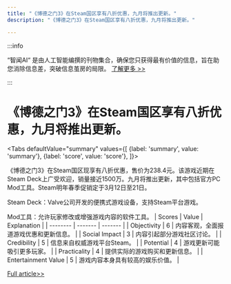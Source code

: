 ```yaml
---
title: "《博德之门3》在Steam国区享有八折优惠，九月将推出更新。"
description: "《博德之门3》在Steam国区享有八折优惠，九月将推出更新。"

---
```



:::info

“智闻AI“ 是由人工智能编撰的刊物集合，确保您只获得最有价值的信息，旨在助您消除信息差，突破信息茧房的局限。  [了解更多 >>](/)

:::

# 《博德之门3》在Steam国区享有八折优惠，九月将推出更新。


<Tabs
	defaultValue="summary"
	values={[
	{label: 'summary', value: 'summary'},
	{label: 'score', value: 'score'},
]}>
<TabItem value="summary">


《博德之门3》在Steam国区现享有八折优惠，售价为238.4元。该游戏近期在Steam Deck上广受欢迎，销量接近1500万。九月将推出更新，其中包括官方PC Mod工具。Steam明年春季促销定于3月12日至21日。

Steam Deck：Valve公司开发的便携式游戏设备，支持Steam平台游戏。

Mod工具：允许玩家修改或增强游戏内容的软件工具。
</TabItem>
<TabItem value="score">
	| Scores     | Value   | Explanation |
	| -------- | ------- | ------- |
	| Objectivity  | 6    | 内容客观，全面报道游戏优惠和更新信息。    |
	| Social Impact | 3     | 内容引起部分游戏社区讨论。    |
	| Credibility    | 5    | 信息来自权威游戏平台Steam。    |
	| Potential    | 4    | 游戏更新可能吸引更多玩家。    |
	| Practicality    | 4    | 提供实际的游戏购买和更新信息。    |
	| Entertainment Value    | 5    | 游戏内容本身具有较高的娱乐价值。    |
</TabItem>
</Tabs>

[Full article>>](https://readhub.cn/topic/8aoNSUkwv8s)
